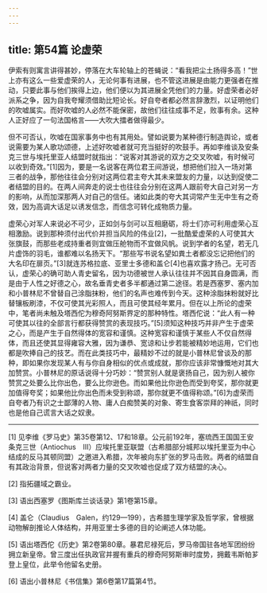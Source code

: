 ```yaml
---
---
---
```

title: 第54篇 论虚荣
---




伊索有则寓言讲得甚妙，停落在大车轮轴上的苍蝇说：“看我把尘土扬得多高！”世上亦有这么一些爱虚荣的人，无论何事有进展，也不管这进展是由能力更强者在推动，只要此事与他们挨得上边，他们便以为其进展全凭他们的力量。好虚荣者必好派系之争，因为自我夸耀须借助比短论长。好自夸者都必然言辞激烈，以证明他们的吹嘘属实。而好吹嘘的人必然不能保密，故他们往往成事不足，败事有余。这种人正好应了一句法国格言——大吹大擂者做得最少。

但不可否认，吹嘘在国家事务中也有其用处。譬如说要为某种德行制造舆论，或者说需要为某人歌功颂德，上述好吹嘘者就可充当挺好的吹鼓手。再如李维谈及安条克三世与埃托里亚人结盟时就指出：“说客对其游说的双方之交叉吹嘘，有时候可以收到奇效。”[1]因为，要是一名说客在两位君王间游说，想把他们拉入一场对第三者的战争，那他往往会分别对这两位君主夸大其未来盟友的力量，以达到促使二者结盟的目的。在两人间奔走的说士也往往会分别在这两人跟前夸大自己对另一方的影响，从而加深那两人对自己的信任。诸如此类的夸大其词常产生无中生有之奇效，因为高调大话足以诱发信念，而信念可转化成物质力量。

虚荣心对军人来说必不可少，正如剑与剑可以互相磨砺，将士们亦可利用虚荣心互相激励。说到那种须付出代价并担当风险的伟业[2]，一批酷爱虚荣的人可使其大张旗鼓，而那些老成持重者则宜做压舱物而不宜做风帆。说到学者的名望，若无几片虚饰的羽毛，谁都难以名扬天下。“那些写书说名望如粪土者都没忘记把他们的大名印在扉页。”[3]就连苏格拉底、亚里士多德和盖仑[4]也喜欢露才扬己。无可否认，虚荣心的确可助人青史留名，因为功德被世人承认往往并不因其自身圆满，而是由于人性之好德之心，故名垂青史者多半都通过第二途径。若是西塞罗、塞内加和小普林尼不曾替自己涂脂抹粉，他们的名声也难传到今天。这种涂脂抹粉就好比替镶板刷漆，不仅可使其光彩照人，而且可使其经年累月。但在以上所论的虚荣中，笔者尚未触及塔西佗为穆奇阿努斯界定的那种特性。塔西佗说：“此人有一种可使其以往的全部言行都获得赞赏的表现技巧。”[5]须知这种技巧并非产生于虚荣之心，而是产生于自然得体的宽容和谨慎。这种宽容和谨慎于某些人不仅自然得体，而且还使其显得雍容大雅，因为谦恭、宽谅和让步若能被精妙地运用，它们也都是吹捧自己的技艺。而在此类技巧中，最精妙不过的就是小普林尼曾谈及的那种，即如果你发现某人有与你自身相似的优点或成就，那你应该非常慷慨地对其大加赞赏。小普林尼的原话说得十分巧妙：“赞赏别人就是褒扬自己，因为别人被你赞赏之处要么比你出色，要么比你逊色。而如果他比你逊色而受到夸奖，那你就更加值得夸奖；如果他比你出色而未受到称颂，那你就更不值得称颂。”[6]为虚荣而自夸者乃有识之士鄙薄的人物、庸人白痴赞美的对象、寄生食客崇拜的神祇，同时也是他自己谎言大话之奴隶。



* * *



[1] 见李维《罗马史》第35卷第12、17和18章。公元前192年，塞琉西王国国王安条克三世（Antiochus　Ⅲ）应埃托里亚联盟（古希腊部分城邦以埃托里亚为中心结成的反马其顿同盟）之邀进入希腊，次年被向东扩张的罗马击败。两者的结盟自有其政治背景，但说客对两者力量的交叉吹嘘也促成了双方结盟的决心。

[2] 指拓疆域之霸业。

[3] 语出西塞罗《图斯库兰谈话录》第1卷第15章。

[4] 盖仑（Claudius　Galen，约129—199），古希腊生理学家及哲学家，曾根据动物解剖推论人体结构，并用亚里士多德的目的论阐述人体功能。

[5] 语出塔西佗《历史》第2卷第80章。暴君尼禄死后，罗马帝国驻各地军团纷纷拥立新皇帝。曾三度出任执政官并握有重兵的穆奇阿努斯审时度势，拥戴韦斯帕芗登上皇位，此举令他留名史册。

[6] 语出小普林尼《书信集》第6卷第17篇第4节。